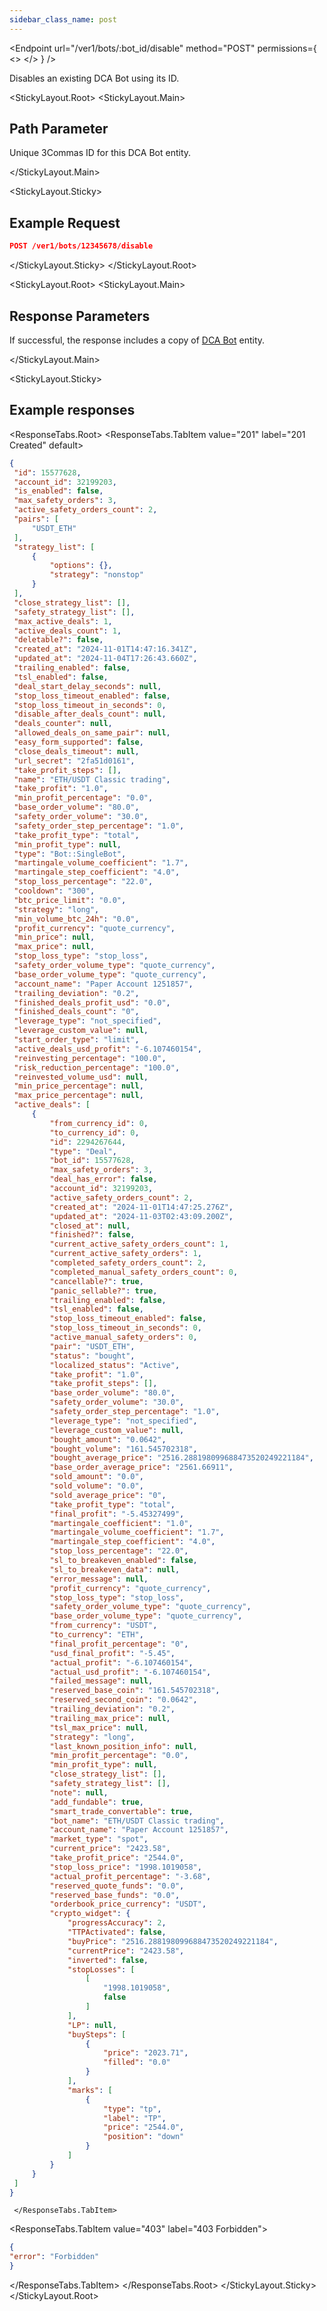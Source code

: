 ```yaml
---
sidebar_class_name: post
---
```


<Endpoint
  url="/ver1/bots/:bot_id/disable"
  method="POST"
  permissions={
    <>
      <Permission title="Permission" description="BOTS_WRITE" />
      <Permission title="Security" description="SIGNED" />
    </>
  }
/>

Disables an existing DCA Bot using its ID.

<StickyLayout.Root>
   <StickyLayout.Main>

## Path Parameter
 
<ApiParam name='bot_id' type='integer' id="bot_id" required>
  Unique 3Commas ID for this DCA Bot entity.
</ApiParam>

</StickyLayout.Main>

<StickyLayout.Sticky>

## Example Request

```json
POST /ver1/bots/12345678/disable
```
</StickyLayout.Sticky>
</StickyLayout.Root>

<StickyLayout.Root>
   <StickyLayout.Main>

## Response Parameters

  If successful, the response includes a copy of [DCA Bot](./1.%20DCA%20Bot%20entity.mdx) entity.

</StickyLayout.Main>

<StickyLayout.Sticky>

## Example responses

<ResponseTabs.Root>
      <ResponseTabs.TabItem value="201" label="201 Created" default>

   ```json
   {
    "id": 15577628,
    "account_id": 32199203,
    "is_enabled": false,
    "max_safety_orders": 3,
    "active_safety_orders_count": 2,
    "pairs": [
        "USDT_ETH"
    ],
    "strategy_list": [
        {
            "options": {},
            "strategy": "nonstop"
        }
    ],
    "close_strategy_list": [],
    "safety_strategy_list": [],
    "max_active_deals": 1,
    "active_deals_count": 1,
    "deletable?": false,
    "created_at": "2024-11-01T14:47:16.341Z",
    "updated_at": "2024-11-04T17:26:43.660Z",
    "trailing_enabled": false,
    "tsl_enabled": false,
    "deal_start_delay_seconds": null,
    "stop_loss_timeout_enabled": false,
    "stop_loss_timeout_in_seconds": 0,
    "disable_after_deals_count": null,
    "deals_counter": null,
    "allowed_deals_on_same_pair": null,
    "easy_form_supported": false,
    "close_deals_timeout": null,
    "url_secret": "2fa51d0161",
    "take_profit_steps": [],
    "name": "ETH/USDT Classic trading",
    "take_profit": "1.0",
    "min_profit_percentage": "0.0",
    "base_order_volume": "80.0",
    "safety_order_volume": "30.0",
    "safety_order_step_percentage": "1.0",
    "take_profit_type": "total",
    "min_profit_type": null,
    "type": "Bot::SingleBot",
    "martingale_volume_coefficient": "1.7",
    "martingale_step_coefficient": "4.0",
    "stop_loss_percentage": "22.0",
    "cooldown": "300",
    "btc_price_limit": "0.0",
    "strategy": "long",
    "min_volume_btc_24h": "0.0",
    "profit_currency": "quote_currency",
    "min_price": null,
    "max_price": null,
    "stop_loss_type": "stop_loss",
    "safety_order_volume_type": "quote_currency",
    "base_order_volume_type": "quote_currency",
    "account_name": "Paper Account 1251857",
    "trailing_deviation": "0.2",
    "finished_deals_profit_usd": "0.0",
    "finished_deals_count": "0",
    "leverage_type": "not_specified",
    "leverage_custom_value": null,
    "start_order_type": "limit",
    "active_deals_usd_profit": "-6.107460154",
    "reinvesting_percentage": "100.0",
    "risk_reduction_percentage": "100.0",
    "reinvested_volume_usd": null,
    "min_price_percentage": null,
    "max_price_percentage": null,
    "active_deals": [
        {
            "from_currency_id": 0,
            "to_currency_id": 0,
            "id": 2294267644,
            "type": "Deal",
            "bot_id": 15577628,
            "max_safety_orders": 3,
            "deal_has_error": false,
            "account_id": 32199203,
            "active_safety_orders_count": 2,
            "created_at": "2024-11-01T14:47:25.276Z",
            "updated_at": "2024-11-03T02:43:09.200Z",
            "closed_at": null,
            "finished?": false,
            "current_active_safety_orders_count": 1,
            "current_active_safety_orders": 1,
            "completed_safety_orders_count": 2,
            "completed_manual_safety_orders_count": 0,
            "cancellable?": true,
            "panic_sellable?": true,
            "trailing_enabled": false,
            "tsl_enabled": false,
            "stop_loss_timeout_enabled": false,
            "stop_loss_timeout_in_seconds": 0,
            "active_manual_safety_orders": 0,
            "pair": "USDT_ETH",
            "status": "bought",
            "localized_status": "Active",
            "take_profit": "1.0",
            "take_profit_steps": [],
            "base_order_volume": "80.0",
            "safety_order_volume": "30.0",
            "safety_order_step_percentage": "1.0",
            "leverage_type": "not_specified",
            "leverage_custom_value": null,
            "bought_amount": "0.0642",
            "bought_volume": "161.545702318",
            "bought_average_price": "2516.288198099688473520249221184",
            "base_order_average_price": "2561.66911",
            "sold_amount": "0.0",
            "sold_volume": "0.0",
            "sold_average_price": "0",
            "take_profit_type": "total",
            "final_profit": "-5.45327499",
            "martingale_coefficient": "1.0",
            "martingale_volume_coefficient": "1.7",
            "martingale_step_coefficient": "4.0",
            "stop_loss_percentage": "22.0",
            "sl_to_breakeven_enabled": false,
            "sl_to_breakeven_data": null,
            "error_message": null,
            "profit_currency": "quote_currency",
            "stop_loss_type": "stop_loss",
            "safety_order_volume_type": "quote_currency",
            "base_order_volume_type": "quote_currency",
            "from_currency": "USDT",
            "to_currency": "ETH",
            "final_profit_percentage": "0",
            "usd_final_profit": "-5.45",
            "actual_profit": "-6.107460154",
            "actual_usd_profit": "-6.107460154",
            "failed_message": null,
            "reserved_base_coin": "161.545702318",
            "reserved_second_coin": "0.0642",
            "trailing_deviation": "0.2",
            "trailing_max_price": null,
            "tsl_max_price": null,
            "strategy": "long",
            "last_known_position_info": null,
            "min_profit_percentage": "0.0",
            "min_profit_type": null,
            "close_strategy_list": [],
            "safety_strategy_list": [],
            "note": null,
            "add_fundable": true,
            "smart_trade_convertable": true,
            "bot_name": "ETH/USDT Classic trading",
            "account_name": "Paper Account 1251857",
            "market_type": "spot",
            "current_price": "2423.58",
            "take_profit_price": "2544.0",
            "stop_loss_price": "1998.1019058",
            "actual_profit_percentage": "-3.68",
            "reserved_quote_funds": "0.0",
            "reserved_base_funds": "0.0",
            "orderbook_price_currency": "USDT",
            "crypto_widget": {
                "progressAccuracy": 2,
                "TTPАctivated": false,
                "buyPrice": "2516.288198099688473520249221184",
                "currentPrice": "2423.58",
                "inverted": false,
                "stopLosses": [
                    [
                        "1998.1019058",
                        false
                    ]
                ],
                "LP": null,
                "buySteps": [
                    {
                        "price": "2023.71",
                        "filled": "0.0"
                    }
                ],
                "marks": [
                    {
                        "type": "tp",
                        "label": "TP",
                        "price": "2544.0",
                        "position": "down"
                    }
                ]
            }
        }
    ]
}
   ```
     </ResponseTabs.TabItem>
<ResponseTabs.TabItem value="403" label="403 Forbidden">

   ```json
   {
   "error": "Forbidden"
   }
   ```
   </ResponseTabs.TabItem>
</ResponseTabs.Root>
</StickyLayout.Sticky>
</StickyLayout.Root>